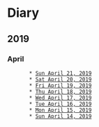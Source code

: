 = Diary =

== 2019 ==

=== April ===
        * [[2019-04-21|Sun April 21, 2019]]
        * [[2019-04-20|Sat April 20, 2019]]
        * [[2019-04-19|Fri April 19, 2019]]
        * [[2019-04-18|Thu April 18, 2019]]
        * [[2019-04-17|Wed April 17, 2019]]
        * [[2019-04-16|Tue April 16, 2019]]
        * [[2019-04-15|Mon April 15, 2019]]
        * [[2019-04-14|Sun April 14, 2019]]


